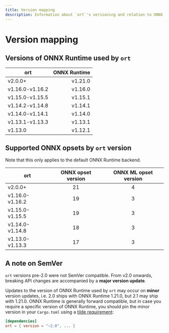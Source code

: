 ```yaml
---
title: Version mapping
description: Information about `ort`'s versioning and relation to ONNX Runtime versioning.
---
```


# Version mapping

## Versions of ONNX Runtime used by `ort`

| **ort**  | **ONNX Runtime** |
| -------- | ----------------:|
| v2.0.0+ | v1.21.0 |
| v1.16.0-v1.16.2 | v1.16.0 |
| v1.15.0-v1.15.5 | v1.15.1 |
| v1.14.2-v1.14.8 | v1.14.1 |
| v1.14.0-v1.14.1 | v1.14.0 |
| v1.13.1-v1.13.3 | v1.13.1 |
| v1.13.0  | v1.12.1 |

## Supported ONNX opsets by `ort` version
Note that this only applies to the default ONNX Runtime backend.

| **ort**  | **ONNX opset version** | **ONNX ML opset version** |
| -------- |:----------------------:|:-------------------------:|
| v2.0.0+ | 21 | 4 |
| v1.16.0-v1.16.2 | 19 | 3 |
| v1.15.0-v1.15.5 | 19 | 3 |
| v1.14.0-v1.14.8 | 18 | 3 |
| v1.13.0-v1.13.3 | 17 | 3 |

## A note on SemVer
`ort` versions pre-2.0 were not SemVer compatible. From v2.0 onwards, breaking API changes are accompanied by a **major version update**.

Updates to the version of ONNX Runtime used by `ort` may occur on **minor** version updates, i.e. 2.0 ships with ONNX Runtime 1.21.0, but 2.1 may ship with 1.21.0. ONNX Runtime is generally forward compatible, but in case you require a specific version of ONNX Runtime, you should pin the minor version in your `Cargo.toml` using a [tilde requirement](https://doc.rust-lang.org/cargo/reference/specifying-dependencies.html#tilde-requirements):
```toml
[dependencies]
ort = { version = "~2.0", ... }
```
